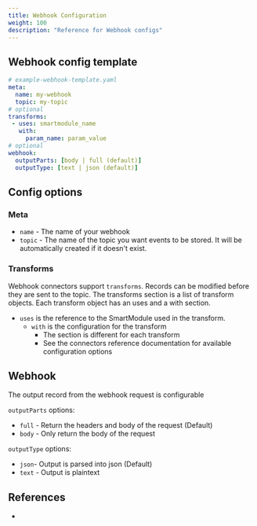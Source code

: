 ```yaml
---
title: Webhook Configuration
weight: 100
description: "Reference for Webhook configs"
---
```


## Webhook config template
```yaml
# example-webhook-template.yaml
meta:
  name: my-webhook
  topic: my-topic
# optional
transforms:
 - uses: smartmodule_name
   with:
     param_name: param_value
# optional
webhook:
  outputParts: [body | full (default)]
  outputType: [text | json (default)]
```

## Config options
### Meta
* `name` - The name of your webhook
* `topic` - The name of the topic you want events to be stored. It will be automatically created if it doesn't exist.

### Transforms
Webhook connectors support `transforms`.  Records can be modified before they are sent to the topic. The transforms section is a list of transform objects. Each transform object has an uses and a with section.

* `uses` is the reference to the SmartModule used in the transform.
  *  `with` is the configuration for the transform
      *  The section is different for each transform
      *  See the connectors reference documentation for available configuration options

## Webhook
The output record from the webhook request is configurable

`outputParts` options:
* `full` - Return the headers and body of the request (Default)
* `body` - Only return the body of the request

`outputType` options:
* `json`- Output is parsed into json (Default)
* `text` - Output is plaintext


## References

* [How to Use Webooks]: ../how-to/use-webhooks.mdx
